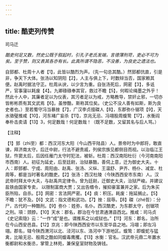 ```yaml
---
---
---
```

title: 酷吏列传赞
---



司马迁

*酷吏何足又数，然史公既于叙起时，引孔子老氏发端，言德薄刑苛，吏必不可为矣。至于赞，则又表其各亦有长。此真所谓不隐恶，不没善，为良史之遗法也。*

自郅都、杜周十人者【1】，此皆以酷烈为声。（先一句总其酷。）然郅都伉直，引是非，争天下大体。张汤以知阴阳【2】，人主与俱上下，时数辩当否，国家赖其便。赵禹时据法守正。杜周从谀，以少言为重。自张汤死后，网密【3】，多诋严，官事寖以耗废【4】。九卿碌碌奉其官，救过不瞻【5】，何暇论绳墨之外乎！然此十人中，其廉者足以为仪表，其污者足以为戒，方略教导，禁奸止邪，一切亦皆彬彬质有其文武焉【6】。虽惨酷，斯称其位矣。（史公不没人善有如斯，斯为良史者也。）至若蜀守冯当暴挫【7】，广汉李贞擅磔人【8】，东郡弥仆锯项【9】，天水骆璧推咸【10】，河东褚广妄杀【11】，京兆无忌、冯翊股周蝮鸷【17】，水衡阎奉朴击卖请【13】3，何足数哉！何足数哉！（既不足数，又留其名与后人骂。）

【注释】

【1】郅（zhì至）都：西汉河东大阳（今山西平陆县）人。景帝时为中郎将，敢直谏，拜济南太守。后迁中尉，行法不避贵戚，列侯宗族见都侧目而视。以治临江王狱，忤窦太后，后因任雁门太守时犯法，被斩。杜周：西汉南阳杜衍（今河南南阳市西南）人。初征为延史，后至廷尉，治狱暴酷，善伺上意，迁为御史大夫。十人：即郅都、宁成、周阳由、赵禹、张汤、义纵、王温舒、尹齐、杨仆、减宜、杜周等，都是当时著名的酷吏。【2】张汤：西汉杜陵（今陕西西安市东南）人。汉武帝时拜太中大夫，与赵禹共定律令。曾为廷尉，迁御史大夫，治狱严峻。并建议盐铁由国家专卖，
以限制富商大贾；又出告缗令，摧抑豪富兼并之家。后为朱买臣所陷，自杀。【3】网密：言法网严密。【4】痰：积压。耗废：拖延搁止。【5】不瞻：犹不及。【6】文武：指文德和武功。【7】挫：屈辱。【8】磔（zhé哲）：分尸，古代的一种酷刑。【9】弥仆：姓弥，名仆。西汉酷吏，为东郡太守，创锯项之刑。項：颈脖。【10】天水：郡名，郡治在今甘肃通渭县西北。推咸：司马贞《史记索隐》云：“一作“成”是也。谓推系之以成狱也。”【11】河东：郡名，治所在今山西安邑县。【12】京兆：即今陕西西安市以东至华县之地。冯翊；即左冯翊。郡名，辖今陕西渭河以北、泾河以东、洛河中下游地区。蝮鸷：即蝮蛇与猛禽，比喻无忌、殷周之酷如同蝮毒鹰攫。【13】水衡：官名。汉武帝元鼎二年置水衡都尉和水衡丞，掌管上林苑，兼保皇室财物及铸钱。